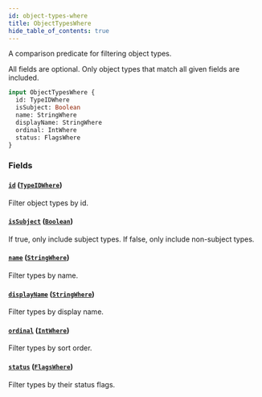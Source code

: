 ```yaml
---
id: object-types-where
title: ObjectTypesWhere
hide_table_of_contents: true
---
```



A comparison predicate for filtering object types.

All fields are optional. Only object types that match all given fields are included.

```graphql
input ObjectTypesWhere {
  id: TypeIDWhere
  isSubject: Boolean
  name: StringWhere
  displayName: StringWhere
  ordinal: IntWhere
  status: FlagsWhere
}
```


### Fields

#### [`id`](#) ([`TypeIDWhere`](/docs/directory-api-reference/schema/common/inputs/type-idwhere))

Filter object types by id.


#### [`isSubject`](#) ([`Boolean`](/docs/directory-api-reference/schema/common/scalars/boolean))

If true, only include subject types. If false, only include non-subject types.


#### [`name`](#) ([`StringWhere`](/docs/directory-api-reference/schema/common/inputs/string-where))

Filter types by name.


#### [`displayName`](#) ([`StringWhere`](/docs/directory-api-reference/schema/common/inputs/string-where))

Filter types by display name.


#### [`ordinal`](#) ([`IntWhere`](/docs/directory-api-reference/schema/common/inputs/int-where))

Filter types by sort order.


#### [`status`](#) ([`FlagsWhere`](/docs/directory-api-reference/schema/common/inputs/flags-where))

Filter types by their status flags.




